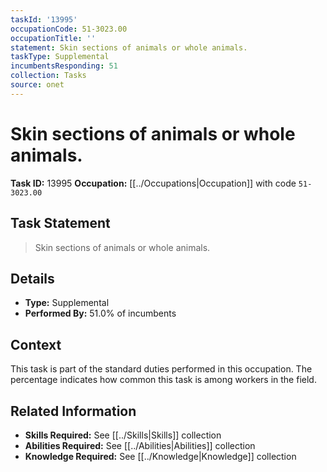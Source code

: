 ```yaml
---
taskId: '13995'
occupationCode: 51-3023.00
occupationTitle: ''
statement: Skin sections of animals or whole animals.
taskType: Supplemental
incumbentsResponding: 51
collection: Tasks
source: onet
---
```

# Skin sections of animals or whole animals.

**Task ID:** 13995
**Occupation:** [[../Occupations|Occupation]] with code `51-3023.00`

## Task Statement

> Skin sections of animals or whole animals.

## Details

- **Type:** Supplemental
- **Performed By:** 51.0% of incumbents

## Context

This task is part of the standard duties performed in this occupation. The percentage indicates how common this task is among workers in the field.

## Related Information

- **Skills Required:** See [[../Skills|Skills]] collection
- **Abilities Required:** See [[../Abilities|Abilities]] collection
- **Knowledge Required:** See [[../Knowledge|Knowledge]] collection
